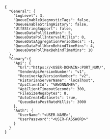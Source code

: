 ```
{
  "General": {
    "LogLevel": 3,
    "QueueEnableDiagnosticTags": false,
    "QueueEnableStringHistory": false,
    "Utf8StringSupport": false,
    "QueueDataPollSizeMins": 5,
    "QueueDataPollIntervalMillis": 0,
    "QueueDataAggregationPeriodSecs": -1,
    "QueueDataPollWarnBehindTimeMins": 4,
    "QueueDataPollMaxBehindTimeMins": 10
  },
  "Canary":{
    "Api": {
      "Url":"https://<USER-DOMAIN>:PORT_NUM/",
      "SenderApiVersionNumber": "v1",
      "ReceiverApiVersionNumber": "v2",
      "HistorianServerName": "localhost",
      "ApiClientId": "%EWONNAME%",
      "ApiClientTimeoutSeconds": 300,
      "FileSizeMegabytes": 8,
      "AutoCreateDatasets": true,
      "QueueDataPostRateMillis": 3000
    },
    "Auth": {
      "UserName":"<USER-NAME>",
      "UserPassword":"<USER-PASSWORD>"
    }
  }
}
```